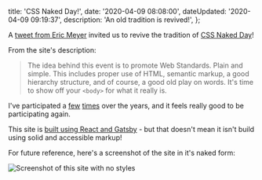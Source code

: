 


  title: 'CSS Naked Day!',
  date: '2020-04-09 08:08:00',
  dateUpdated: '2020-04-09 09:19:37',
  description: 'An old tradition is revived!',
};

A [tweet from Eric Meyer](https://twitter.com/meyerweb/status/1247641433223376898) invited us to revive the tradition of [CSS Naked Day](https://css-naked-day.github.io/)!

From the site's description:

> The idea behind this event is to promote Web Standards. Plain and simple. This includes proper use of HTML, semantic markup, a good hierarchy structure, and of course, a good old play on words. It's time to show off your `<body>` for what it really is.

I've participated a [few](/thoughts/2008/04/09/naked-is-as-naked-does) [times](/thoughts/2009/04/08/it-s-naked-time-again) over the years, and it feels really good to be participating again.

This site is [built using React and Gatsby](/thoughts/2018/08/20/gatsby-craft-cms-the-promised-land) - but that doesn't mean it isn't build using solid and accessible markup!

For future reference, here's a screenshot of the site in it's naked form:

<Image src={nakedDtott} alt="Screenshot of this site with no styles" />
